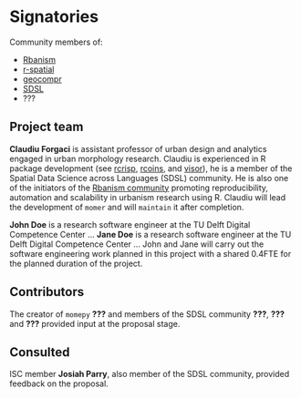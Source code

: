 # Signatories
<!--
This section provides the ISC with a view of the support received from
the community for a proposal. Acceptance isn't predicated on
popularity but community acceptance is important. Willingness to
accept outside input is also a good marker for project delivery.

An optional section would be for R-Core signatories where changes to R
are proposed.
-->

Community members of:

- [Rbanism](https://rbanism.org/)
- [r-spatial](https://r-spatial.org/)
- [geocompr](https://r.geocompx.org/)
- [SDSL](https://spatial-data-science.github.io/)
- ???

## Project team
<!--
Who are the people responsible for actually delivering the project if
the proposal gets accepted and are already signed up and rearing to
go? Briefly describe all participants and the skills they will bring
to the project.
-->

**Claudiu Forgaci** is assistant professor of urban design and analytics engaged
in urban morphology research. Claudiu is experienced in R package development
(see [rcrisp](https://github.com/CityRiverSpaces/rcrisp),
[rcoins](https://github.com/CityRiverSpaces/rcoins), and [visor](https://github.com/CityRiverSpaces/visor)),
he is a member of the Spatial Data Science across Languages (SDSL) community.
He is also one of the initiators of the [Rbanism community](https://rbanism.org/)
promoting reproducibility, automation and scalability in urbanism research
using R. Claudiu will lead the development of `momer` and will `maintain` it
after completion.

**John Doe** is a research software engineer at the TU Delft Digital Competence
Center ... 
**Jane Doe** is a research software engineer at the TU Delft Digital Competence
Center ... 
John and Jane will carry out the software engineering work planned in this
project with a shared 0.4FTE for the planned duration of the project.


## Contributors
<!--
Who are the people who have actively helped with this proposal but
won't necessarily be on the core project team later?
-->

The creator of `momepy` **???** and members of the SDSL community
**???**, **???** and **???** provided input at the proposal stage.
<!--TODO specify content of active help-->

## Consulted
<!--
Who has been given the opportunity to provide feedback on the
proposal? This should include any R Consortium & ISC members who the
proposal has been discussed with.
-->

ISC member **Josiah Parry**<!--TODO to be contacted-->, also member of the SDSL community, provided
feedback on the proposal. <!--TODO specify content of feedback-->

